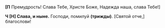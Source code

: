 **[П** Премудрость! Слава Тебе, Христе Боже, Надежда наша, слава Тебе!<R>]</R>

**Ч [Н] Слава, и ныне.** Господи, помилуй **(трижды)**. <R>[</R>Святой отче,<R>]</R> благослови!
